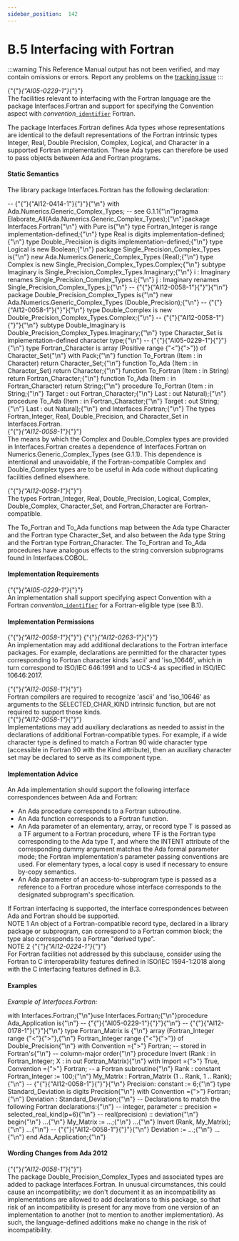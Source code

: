 ---
sidebar_position:  142
---

# B.5 Interfacing with Fortran

:::warning
This Reference Manual output has not been verified,
and may contain omissions or errors.
Report any problems on the [tracking issue](https://github.com/ada-lang-io/ada-lang-io/issues/20)
:::


<p>{"{"}<em>{"AI05-0229-1"}</em>{"}"} <br />The facilities relevant to interfacing with the Fortran language are the package Interfaces.Fortran and support for specifying the Convention aspect with <em>convention_</em><code><a href="../AA-2/AA-2.3#S0002">identifier</a></code> Fortran.<br /></p>

<p>The package Interfaces.Fortran defines Ada types whose representations are identical to the default representations of the Fortran intrinsic types Integer, Real, Double Precision, Complex, Logical, and Character in a supported Fortran implementation. These Ada types can therefore be used to pass objects between Ada and Fortran programs. <br /></p>


#### Static Semantics

<p>The library package Interfaces.Fortran has the following declaration: <br /></p>

<CodeBlock>
--  {"{"}{"AI12-0414-1"}{"}"}{"\n"} with Ada.Numerics.Generic_Complex_Types;  -- see G.1.1{"\n"}pragma Elaborate_All(Ada.Numerics.Generic_Complex_Types);{"\n"}package Interfaces.Fortran{"\n"}   with Pure is{"\n"}
   type Fortran_Integer is range implementation-defined;{"\n"}
   type Real             is digits implementation-defined;{"\n"}   type Double_Precision is digits implementation-defined;{"\n"}
   type Logical is new Boolean;{"\n"}
   package Single_Precision_Complex_Types is{"\n"}      new Ada.Numerics.Generic_Complex_Types (Real);{"\n"}
   type Complex is new Single_Precision_Complex_Types.Complex;{"\n"}
   subtype Imaginary is Single_Precision_Complex_Types.Imaginary;{"\n"}   i : Imaginary renames Single_Precision_Complex_Types.i;{"\n"}   j : Imaginary renames Single_Precision_Complex_Types.j;{"\n"}
--  {"{"}{"AI12-0058-1"}{"}"}{"\n"}    package Double_Precision_Complex_Types is{"\n"}      new Ada.Numerics.Generic_Complex_Types (Double_Precision);{"\n"}
--  {"{"}{"AI12-0058-1"}{"}"}{"\n"}    type Double_Complex is new Double_Precision_Complex_Types.Complex;{"\n"}
--  {"{"}{"AI12-0058-1"}{"}"}{"\n"}    subtype Double_Imaginary is Double_Precision_Complex_Types.Imaginary;{"\n"}
   type Character_Set is implementation-defined character type;{"\n"}
--  {"{"}{"AI05-0229-1"}{"}"}{"\n"}    type Fortran_Character is array (Positive range {"<"}{">"}) of Character_Set{"\n"}      with Pack;{"\n"}
   function To_Fortran (Item : in Character) return Character_Set;{"\n"}   function To_Ada (Item : in Character_Set) return Character;{"\n"}
   function To_Fortran (Item : in String) return Fortran_Character;{"\n"}   function To_Ada     (Item : in Fortran_Character) return String;{"\n"}
   procedure To_Fortran (Item       : in String;{"\n"}                         Target     : out Fortran_Character;{"\n"}                         Last       : out Natural);{"\n"}
   procedure To_Ada (Item     : in Fortran_Character;{"\n"}                     Target   : out String;{"\n"}                     Last     : out Natural);{"\n"}
end Interfaces.Fortran;{"\n"}

</CodeBlock>
<Admonition type="aarm" aarm="implementation-defined" title="Implementation defined: ">
<strong></strong>The types Fortran_Integer, Real, Double_Precision, and Character_Set in Interfaces.Fortran.<br /></Admonition>

<Admonition type="aarm" aarm="ramification" title="Ramification: ">
<strong></strong>{"{"}<em>{"AI12-0058-1"}</em>{"}"} <br />The means by which the Complex and Double_Complex types are provided in Interfaces.Fortran creates a dependence of Interfaces.Fortran on Numerics.Generic_Complex_Types (see G.1.1). This dependence is intentional and unavoidable, if the Fortran-compatible Complex and Double_Complex types are to be useful in Ada code without duplicating facilities defined elsewhere. <br /></Admonition>

<p>{"{"}<em>{"AI12-0058-1"}</em>{"}"} <br />The types Fortran_Integer, Real, Double_Precision, Logical, Complex, Double_Complex, Character_Set, and Fortran_Character are Fortran-compatible.<br /></p>

<p>The To_Fortran and To_Ada functions map between the Ada type Character and the Fortran type Character_Set, and also between the Ada type String and the Fortran type Fortran_Character. The To_Fortran and To_Ada procedures have analogous effects to the string conversion subprograms found in Interfaces.COBOL. <br /></p>


#### Implementation Requirements

<p>{"{"}<em>{"AI05-0229-1"}</em>{"}"} <br />An implementation shall support specifying aspect Convention with a Fortran <em>convention</em>_<code><a href="../AA-2/AA-2.3#S0002">identifier</a></code> for a Fortran-eligible type (see B.1). <br /></p>


#### Implementation Permissions

<p>{"{"}<em>{"AI12-0058-1"}</em>{"}"} {"{"}<em>{"AI12-0263-1"}</em>{"}"} <br />An implementation may add additional declarations to the Fortran interface packages. For example, declarations are permitted for the character types corresponding to Fortran character kinds 'ascii' and 'iso_10646', which in turn correspond to ISO/IEC 646:1991 and to UCS-4 as specified in ISO/IEC 10646:2017. <br /></p>

<Admonition type="aarm" aarm="reason" title="Reason: ">
<strong></strong>{"{"}<em>{"AI12-0058-1"}</em>{"}"} <br />Fortran compilers are required to recognize 'ascii' and 'iso_10646' as arguments to the SELECTED_CHAR_KIND intrinsic function, but are not required to support those kinds. <br /></Admonition>

<Admonition type="aarm" aarm="discussion" title="Discussion: ">
<strong></strong>{"{"}<em>{"AI12-0058-1"}</em>{"}"} <br />Implementations may add auxiliary declarations as needed to assist in the declarations of additional Fortran-compatible types. For example,  if a wide character type is defined to match a Fortran 90 wide character type (accessible in Fortran 90 with the Kind attribute), then an auxiliary character set may be declared to serve as its component type. <br /></Admonition>


#### Implementation Advice

<p>An Ada implementation should support the following interface correspondences between Ada and Fortran: <br /></p>

<ul>
<li>An Ada procedure corresponds to a Fortran subroutine.<br /></li>
<li>An Ada function corresponds to a Fortran function.<br /></li>
<li>An Ada parameter of an elementary, array, or record type T is passed as a TF argument to a Fortran procedure, where TF is the Fortran type corresponding to the Ada type T, and where the INTENT attribute of the corresponding dummy argument matches the Ada formal parameter mode; the Fortran implementation's parameter passing conventions are used. For elementary types, a local copy is used if necessary to ensure by-copy semantics.<br /></li>
<li>An Ada parameter of an access-to-subprogram type is passed as a reference to a Fortran procedure whose interface corresponds to the designated subprogram's specification. <br /></li>
</ul>
<Admonition type="aarm" aarm="implementation-advice" title="Implementation Advice">
<strong></strong>If Fortran interfacing is supported, the interface correspondences between Ada and Fortran should be supported.<br /></Admonition>

<Admonition type="aarm" aarm="note" title="Note: ">
NOTE 1   An object of a Fortran-compatible record type, declared in a library package or subprogram, can correspond to a Fortran common block; the type also corresponds to a Fortran "derived type".<br /></Admonition>

<Admonition type="aarm" aarm="note" title="Note: ">
NOTE 2   {"{"}<em>{"AI12-0224-1"}</em>{"}"} <br />For Fortran facilities not addressed by this subclause, consider using the Fortran to C interoperability features defined in ISO/IEC 1594-1:2018 along with the C interfacing features defined in B.3.<br /></Admonition>


#### Examples

<p><em>Example of Interfaces.Fortran:</em> <br /></p>

<CodeBlock>
with Interfaces.Fortran;{"\n"}use Interfaces.Fortran;{"\n"}procedure Ada_Application is{"\n"}
--  {"{"}{"AI05-0229-1"}{"}"}{"\n"} --  {"{"}{"AI12-0178-1"}{"}"}{"\n"}    type Fortran_Matrix is {"\n"}      array (Fortran_Integer range {"<"}{">"},{"\n"}             Fortran_Integer range {"<"}{">"}) of Double_Precision{"\n"}      with Convention ={">"} Fortran;                  -- stored in Fortran's{"\n"}                                                   -- column-major order{"\n"}   procedure Invert (Rank : in Fortran_Integer; X : in out Fortran_Matrix){"\n"}      with Import ={">"} True, Convention ={">"} Fortran; -- a Fortran subroutine{"\n"}
   Rank      : constant Fortran_Integer := 100;{"\n"}   My_Matrix : Fortran_Matrix (1 .. Rank, 1 .. Rank);{"\n"}
--  {"{"}{"AI12-0058-1"}{"}"}{"\n"}    Precision: constant := 6;{"\n"}   type Standard_Deviation is digits Precision{"\n"}      with Convention ={">"} Fortran;{"\n"}   Deviation : Standard_Deviation;{"\n"}      -- Declarations to match the following Fortran declarations:{"\n"}      --   integer, parameter :: precision = selected_real_kind(p=6){"\n"}      --   real(precision) :: deviation{"\n"}
begin{"\n"}
   ...{"\n"}   My_Matrix := ...;{"\n"}   ...{"\n"}   Invert (Rank, My_Matrix);{"\n"}   ...{"\n"}
--  {"{"}{"AI12-0058-1"}{"}"}{"\n"}    Deviation := ...;{"\n"}   ...{"\n"}
end Ada_Application;{"\n"}

</CodeBlock>

#### Wording Changes from Ada 2012

<Admonition type="aarm" aarm="correction" title="Correction:">
{"{"}<em>{"AI12-0058-1"}</em>{"}"} <strong><br /></strong> The package Double_Precision_Complex_Types and associated types are added to package Interfaces.Fortran. In unusual circumstances, this could cause an incompatibility; we don't document it as an incompatibility as implementations are allowed to add declarations to this package, so that risk of an incompatibility is present for any move from one version of an implementation to another (not to mention to another implementation). As such, the language-defined additions make no change in the risk of incompatibility. <br /></Admonition>

